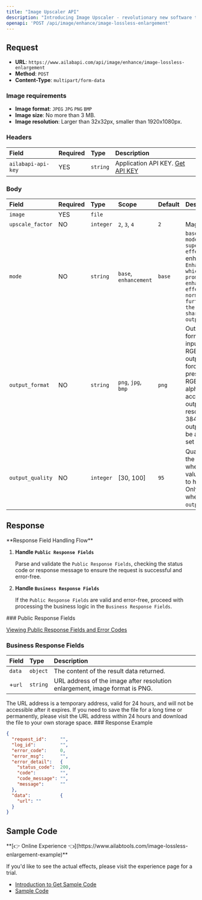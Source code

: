 ```yaml
---
title: "Image Upscaler API"
description: "Introducing Image Upscaler - revolutionary new software that uses AI technology to deliver fast image upgrades 2x to 4x without loss of quality. Now you can quickly and easily upgrade your images to higher resolutions without any loss of quality.Image Upscaler uses advanced AI technology to accurately identify and enhance the details in your images, ensuring the highest quality possible. With Image Upscaler, you can upgrade your images with confidence, knowing that the quality of your images will remain the same."
openapi: 'POST /api/image/enhance/image-lossless-enlargement'
---
```


## Request

- **URL**: `https://www.ailabapi.com/api/image/enhance/image-lossless-enlargement`
- **Method**: `POST`
- **Content-Type**: `multipart/form-data`

### Image requirements

- **Image format**: `JPEG` `JPG` `PNG` `BMP`
- **Image size**: No more than 3 MB.
- **Image resolution**: Larger than 32x32px, smaller than 1920x1080px.

### Headers

| Field              | Required | Type     | Description                                        |
|:-------------------|:---------|:---------|:---------------------------------------------------|
| `ailabapi-api-key` | YES      | `string` | Application API KEY. [Get API KEY](/doc/get-api-key) |

### Body

| Field            | Required | Type      | Scope                                        | Default | Description                                                                                                                                                                                                                                                          |
|:-----------------|:---------|:----------|:---------------------------------------------|:--------|:---------------------------------------------------------------------------------------------------------------------------------------------------------------------------------------------------------------------------------------------------------------------|
| `image`          | YES      | `file`    |                                              |         |                                                                                                                                                                                                                                                                      |
| `upscale_factor` | NO       | `integer` | ``2``, ``3``, ``4`` | `2`     | Magnification.                                                                                                                                                                                                                                                       |
| `mode`           | NO       | `string`  | ``base``, ``enhancement`` | `base`  | ``base`: Normal mode, i.e. stable super-resolution effect.`, ``enhancement`: Enhancement mode, which has a more prominent enhancement effect than the normal mode, further improving the clarity and sharpness of the output image.` |
| `output_format`  | NO       | `string`  | ``png``, ``jpg``, ``bmp`` | `png`   | Output image format. Note: If the input image is in RGBA format, the output will be forced to png to preserve both RGBA format and alpha channel accuracy.If the output image resolution exceeds 3840x2160, the output format will be automatically set to jpg. |
| `output_quality` | NO       | `integer` | [30, 100]                                    | `95`    | Quality factor of the output image, where a higher value corresponds to higher quality. Only applicable when `output_format=jpg`.                                                                                                                                    |

## Response
<Warning>
**Response Field Handling Flow**

1. **Handle `Public Response Fields`**

   Parse and validate the `Public Response Fields`, checking the status code or response message to ensure the request is successful and error-free.

2. **Handle `Business Response Fields`**

   If the `Public Response Fields` are valid and error-free, proceed with processing the business logic in the `Business Response Fields`.
</Warning>
### Public Response Fields

<a href="/doc/response-description" target="_blank">Viewing Public Response Fields and Error Codes</a>

### Business Response Fields

| Field  | Type     | Description                                                                 |
|:-------|:---------|:----------------------------------------------------------------------------|
| `data` | `object` | The content of the result data returned.                                    |
| +`url` | `string` | URL address of the image after resolution enlargement, image format is PNG. |
<Tip>
The URL address is a temporary address, valid for 24 hours, and will not be accessible after it expires. If you need to save the file for a long time or permanently, please visit the URL address within 24 hours and download the file to your own storage space.
</Tip>
### Response Example

```json
{
  "request_id":     "",
  "log_id":         "",
  "error_code":     0,
  "error_msg":      "",
  "error_detail":   {
    "status_code":  200,
    "code":         "",
    "code_message": "",
    "message":      ""
  },
  "data":           {
    "url": ""
  }
}
```

## Sample Code
<Tip>
**[👉 Online Experience 👈](https://www.ailabtools.com/image-lossless-enlargement-example)**

If you'd like to see the actual effects, please visit the experience page for a trial.

- [Introduction to Get Sample Code](get-sample-code)
- [Sample Code][PostmanURL]

[PostmanURL]: https://documenter.getpostman.com/view/26387069/2s93JxqgHE#35001165-9d0a-4a8a-ad02-d921c9be6352
</Tip>